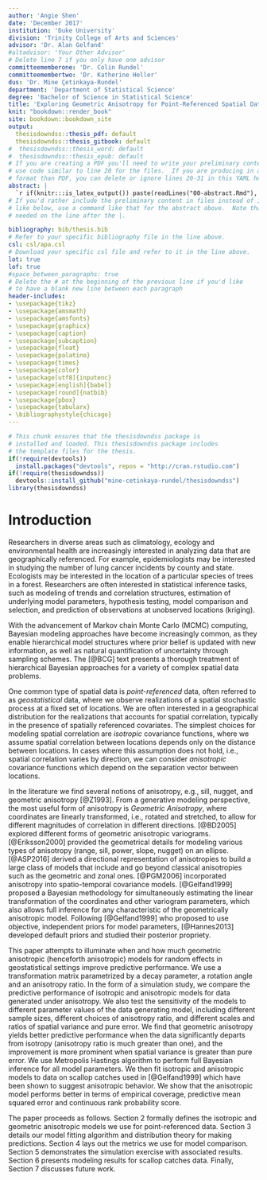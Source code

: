 ```yaml
---
author: 'Angie Shen'
date: 'December 2017'
institution: 'Duke University'
division: 'Trinity College of Arts and Sciences'
advisor: 'Dr. Alan Gelfand'
#altadvisor: 'Your Other Advisor'
# Delete line 7 if you only have one advisor
committeememberone: 'Dr. Colin Rundel'
committeemembertwo: 'Dr. Katherine Heller'
dus: 'Dr. Mine Çetinkaya-Rundel'
department: 'Department of Statistical Science'
degree: 'Bachelor of Science in Statistical Science'
title: 'Exploring Geometric Anisotropy for Point-Referenced Spatial Data'
knit: "bookdown::render_book"
site: bookdown::bookdown_site
output: 
  thesisdowndss::thesis_pdf: default
  thesisdowndss::thesis_gitbook: default
#  thesisdowndss::thesis_word: default
#  thesisdowndss::thesis_epub: default
# If you are creating a PDF you'll need to write your preliminary content here or
# use code similar to line 20 for the files.  If you are producing in a different
# format than PDF, you can delete or ignore lines 20-31 in this YAML header.
abstract: |
  `r if(knitr:::is_latex_output()) paste(readLines("00-abstract.Rmd"), collapse = '\n  ')`
# If you'd rather include the preliminary content in files instead of inline
# like below, use a command like that for the abstract above.  Note that a tab is 
# needed on the line after the |.

bibliography: bib/thesis.bib
# Refer to your specific bibliography file in the line above.
csl: csl/apa.csl
# Download your specific csl file and refer to it in the line above.
lot: true
lof: true
#space_between_paragraphs: true
# Delete the # at the beginning of the previous line if you'd like
# to have a blank new line between each paragraph
header-includes:
- \usepackage{tikz}
- \usepackage{amsmath}
- \usepackage{amsfonts}
- \usepackage{graphicx}
- \usepackage{caption}
- \usepackage{subcaption}
- \usepackage{float}
- \usepackage{palatino}
- \usepackage{times}
- \usepackage{color}
- \usepackage[utf8]{inputenc}
- \usepackage[english]{babel}
- \usepackage[round]{natbib}
- \usepackage{pbox}
- \usepackage{tabularx}
- \bibliographystyle{chicago}
---
```


<!--
Above is the YAML (YAML Ain't Markup Language) header that includes a lot of metadata used to produce the document.  Be careful with spacing in this header!

If you'd prefer to not include a Dedication, for example, simply delete lines 17 and 18 above or add a # before them to comment them out.  If you have other LaTeX packages you would like to include, delete the # before header-includes and list the packages after hyphens on new lines.

If you'd like to include a comment that won't be produced in your resulting file enclose it in a block like this.
-->

<!--
If you receive a duplicate label error after knitting, make sure to delete the index.Rmd file and then knit again.
-->

```r
# This chunk ensures that the thesisdowndss package is
# installed and loaded. This thesisdowndss package includes
# the template files for the thesis.
if(!require(devtools))
  install.packages("devtools", repos = "http://cran.rstudio.com")
if(!require(thesisdowndss))
  devtools::install_github("mine-cetinkaya-rundel/thesisdowndss")
library(thesisdowndss)
```

<!-- You'll need to include the order that you'd like Rmd files to appear in the _bookdown.yml file for
PDF files and also delete the # before rmd_files: there.  You'll want to not include 00(two-hyphens)prelim.Rmd
and 00-abstract.Rmd since they are handled in the YAML above differently for the PDF version.
-->

<!-- The {.unnumbered} option here means that the introduction will be "Chapter 0." You can also use {-} for no numbers
on chapters.
-->

# Introduction {.unnumbered}

Researchers in diverse areas such as climatology, ecology and environmental health are increasingly interested in analyzing data that are geographically referenced. For example, epidemiologists may be interested in studying the number of lung cancer incidents by county and state. Ecologists may be interested in the location of a particular species of trees in a forest. Researchers are often interested in statistical inference tasks, such as modeling of trends and correlation structures, estimation of underlying model parameters, hypothesis testing, model comparison and selection, and prediction of observations at unobserved locations (kriging). 

With the advancement of Markov chain Monte Carlo (MCMC) computing, Bayesian modeling approaches have become increasingly common, as they enable hierarchical model structures where prior belief is updated with new information, as well as natural quantification of uncertainty through sampling schemes. The [@BCG] text presents a thorough treatment of hierarchical Bayesian approaches for a variety of complex spatial data problems.

One common type of spatial data is $\textit{point-referenced}$ data, often referred to as $\textit{geostatistical}$ data, where we observe realizations of a spatial stochastic process at a fixed set of locations. We are often interested in a geographical distribution for the realizations that accounts for spatial correlation, typically in the presence of spatially referenced covariates. The simplest choices for modeling spatial correlation are $\textit{isotropic}$ covariance functions, where we assume spatial correlation between locations depends only on the distance between locations. In cases where this assumption does not hold, i.e., spatial correlation varies by direction, we can consider $\textit{anisotropic}$ covariance functions which depend on the separation vector between locations.

In the literature we find several notions of anisotropy, e.g., sill, nugget, and geometric anisotropy [@Z1993]. From a generative modeling perspective, the most useful form of anisotropy is $\textit{Geometric Anisotropy}$, where coordinates are linearly transformed, i.e., rotated and stretched, to allow for different magnitudes of correlation in different directions. [@BD2005] explored different forms of geometric anisotropic variograms. [@Eriksson2000] provided the geometrical details for modeling various types of anisotropy (range, sill, power, slope, nugget) on an ellipse. [@ASP2016] derived a directional representation of anisotropies to build a large class of models that include and go beyond classical anisotropies such as the geometric and zonal ones. [@PGM2006] incorporated anisotropy into spatio-temporal covariance models. [@Gelfand1999] proposed a Bayesian methodology for simultaneously estimating the linear transformation of the coordinates and other variogram parameters, which also allows full inference for any characteristic of the geometrically anisotropic model. Following [@Gelfand1999] who proposed to use objective, independent priors for model parameters, [@Hannes2013] developed default priors and studied their posterior propriety.

This paper attempts to illuminate when and how much geometric anisotropic (henceforth anisotropic) models for random effects in geostatistical settings improve predictive performance. We use a transformation matrix parametrized by a decay parameter, a rotation angle and an anisotropy ratio. In the form of a simulation study, we compare the predictive performance of isotropic and anisotropic models for data generated under anisotropy. We also test the sensitivity of the models to different parameter values of the data generating model, including different sample sizes, different choices of anisotropy ratio, and different scales and ratios of spatial variance and pure error. We find that geometric anisotropy yields better predictive performance when the data significantly departs from isotropy (anisotropy ratio is much greater than one), and the improvement is more prominent when spatial variance is greater than pure error. We use Metropolis Hastings algorithm to perform full Bayesian inference for all model parameters. We then fit isotropic and anisotropic models to data on scallop catches used in [@Gelfand1999] which have been shown to suggest anisotropic behavior. We show that the anisotropic model performs better in terms of empirical coverage, predictive mean squared error and continuous rank probability score.

The paper proceeds as follows. Section 2 formally defines the isotropic and geometric anisotropic models we use for point-referenced data. Section 3 details our model fitting algorithm and distribution theory for making predictions. Section 4 lays out the metrics we use for model comparison. Section 5 demonstrates the simulation exercise with associated results. Section 6 presents modeling results for scallop catches data. Finally, Section 7 discusses future work.

